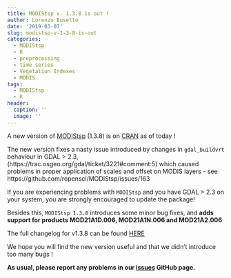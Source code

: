 ```yaml
---
title: MODIStsp v. 1.3.8 is out ! 
author: Lorenzo Busetto
date: '2019-03-07'
slug: modistsp-v-1-3-8-is-out
categories:
  - MODIStsp
  - R
  - preprocessing
  - time series
  - Vegetation Indexes
  - MODIS
tags:
  - MODIStsp
  - R
header:
  caption: ''
  image: ''
---
```


A new version of [MODIStsp](http://ropensci.github.io/MODIStsp/) (1.3.8) is on [CRAN](https://cran.r-project.org/web/packages/MODIStsp/index.html) as of today ! 

The new version fixes a nasty issue introduced by changes in `gdal_buildvrt` behaviour in GDAL > 2.3, 
(https://trac.osgeo.org/gdal/ticket/3221#comment:5) which caused problems in proper application of scales and offset on MODIS layers - see https://github.com/ropensci/MODIStsp/issues/163

If you are experiencing problems with `MODIStsp` and you have GDAL > 2.3 on your system, you 
are strongly encouraged to update the package!

Besides this, `MODIStsp 1.3.8` introduces some minor bug fixes, and **adds support for 
products MOD21A1D.006, MOD21A1N.006 and MOD21A2.006**

The full changelog for v1.3.8 can be found [HERE](https://github.com/ropensci/MODIStsp/releases/tag/v1.3.8)

We hope you will find the new version useful and that we didn't introduce too
many bugs ! 

**As usual, please report any problems in our [issues](https://github.com/ropensci/MODIStsp/issues) GitHub page.**
